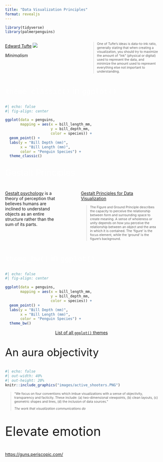 ```yaml
---
title: "Data Visualization Principles"
format: revealjs
---
```


```r
library(tidyverse)
library(palmerpenguins)
```

::: columns
::: {.column width="45%"}
[Edward Tufte](https://thedoublethink.com/tuftes-principles-for-visualizing-quantitative-information/) ![](images/tufte.gif)

*Minimalism*
:::

::: {.column width="5%"}
:::

::: {.column width="50%"}
::: {style="font-size: 0.75em; color: #FFFFFF;"}
> One of Tufte's ideas is data-to-ink ratio, generally stating that when creating a visualization, you should try to maximize the amount of "ink" (physical or digital) used to represent the data, and minimize the amount used to represent everything else not important to understanding.
:::
:::
:::

## 

::: {style="font-size: 2em; color: #FFFFFF;"}
`theme_classic()` in `ggplot()`
:::

```r
#| echo: false
#| fig-align: center

ggplot(data = penguins, 
       mapping = aes(x = bill_length_mm, 
                     y = bill_depth_mm, 
                     color = species)) + 
  geom_point() +
  labs(y = "Bill Depth (mm)", 
       x = "Bill Length (mm)", 
       color = "Penguin Species") +
  theme_classic()
```

## 

::: {style="font-size: 2em; color: #FFFFFF;"}
Gestalt Principles
:::

::: columns
::: {.column width="40%"}
[Gestalt psychology](https://en.wikipedia.org/wiki/Gestalt_psychology) is a theory of perception that believes humans are inclined to understand objects as an entire structure rather than the sum of its parts.
:::

::: {.column width="5%"}
:::

::: {.column width="55%"}
[Gestalt Principles for Data Visualization](https://medium.com/nightingale/how-to-apply-gestalt-psychology-principles-in-data-visualization-6242f4f1a3de)

::: {style="font-size: 0.75em; color: #FFFFFF;"}
> The Figure and Ground Principle describes the capacity to perceive the relationship between form and surrounding space to create meaning. A sense of wholeness or unity depends on how you perceive the relationship between an object and the area in which it is contained. The 'figure' is the focus element, while the 'ground' is the figure's background.
:::
:::
:::

## 

::: {style="font-size: 2em; color: #FFFFFF;"}
`theme_bw()` in `ggplot()`
:::

```r
#| echo: false
#| fig-align: center

ggplot(data = penguins, 
       mapping = aes(x = bill_length_mm, 
                     y = bill_depth_mm, 
                     color = species)) + 
  geom_point() +
  labs(y = "Bill Depth (mm)", 
       x = "Bill Length (mm)", 
       color = "Penguin Species") +
  theme_bw()
```

<center>[List of all `ggplot()` themes](https://ggplot2.tidyverse.org/reference/ggtheme.html)</center>

## 

::: {style="font-size: 2.5em;"}
An aura objectivity
:::

```r
#| echo: false
#| out-width: 40%
#| out-height: 20%
knitr::include_graphics("images/active_shooters.PNG")
```

::: {style="font-size: 0.75em;"}
> "We focus on four conventions which imbue visualizations with a sense of objectivity, transparency and facticity. These include: (a) two-dimensional viewpoints, (b) clean layouts, (c) geometric shapes and lines, (d) the inclusion of data sources."
>
> *The work that visualization communications do*
:::

## 

::: {style="font-size: 3em;"}
Elevate emotion
:::

<https://guns.periscopic.com/>